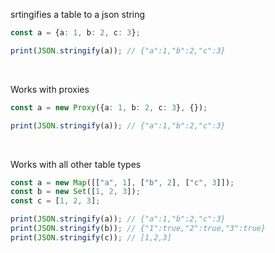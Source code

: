 srtingifies a table to a json string

```ts
const a = {a: 1, b: 2, c: 3};

print(JSON.stringify(a)); // {"a":1,"b":2,"c":3}
```

<br/>

Works with proxies

```ts
const a = new Proxy({a: 1, b: 2, c: 3}, {});

print(JSON.stringify(a)); // {"a":1,"b":2,"c":3}
```

<br/>

Works with all other table types

```ts
const a = new Map([["a", 1], ["b", 2], ["c", 3]]);
const b = new Set([1, 2, 3]);
const c = [1, 2, 3];  

print(JSON.stringify(a)); // {"a":1,"b":2,"c":3}
print(JSON.stringify(b)); // {"1":true,"2":true,"3":true}
print(JSON.stringify(c)); // [1,2,3]
```


